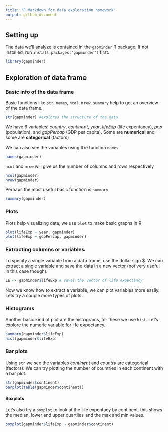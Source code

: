 ```yaml
---
title: "R Markdown for data exploration homework"
output: github_document
---
```


## Setting up

The data we'll analyze is contained in the `gapminder` R package. If not installed, run `install.packages("gapminder")` first.

```r
library(gapminder)
```


## Exploration of data frame

### Basic info of the data frame
Basic functions like `str`, `names`, `ncol`, `nrow`, `summary` help to get an overview of the data frame.

```r
str(gapminder) #explores the structure of the data

```

We have 6 variables: *country*, *continent*, *year*, *lifeExp* (life expentancy), *pop* (population), and *gdpPercap* (GDP per capita). Some are **numerical** and some are **categorical** (factors)

We can also see the variables using the function `names`

```r
names(gapminder)
```

`ncol` and `nrow` will give us the number of columns and rows respectively

```r
ncol(gapminder)
nrow(gapminder)
```

Perhaps the most useful basic function is `summary`

```r
summary(gapminder)
```

### Plots

Plots help visualizing data,  we use `plot` to make basic graphs in R

```r
plot(lifeExp ~ year, gapminder)
plot(lifeExp ~ gdpPercap, gapminder)
```

### Extracting columns or variables

To specify a single variable from a data frame, use the dollar sign $. We can extract a single variable and save the data in a new vector (not very useful in this case though).

```r
LE <- gapminder$lifeExp # saves the vector of life expectancy
```

Now we know how to extract a variable, we can plot variables more easily.
Lets try a couple more types of plots

### Histograms
Another basic kind of plot are the histograms, for these we use `hist`.
Let’s explore the numeric variable for life expectancy.

```r
summary(gapminder$lifeExp)
hist(gapminder$lifeExp)

```

### Bar plots

Using `str` we see the variables *continent* and *country* are categorical (factors). We can try plotting the number of countries in each continent with a bar plot.

```r
str(gapminder$continent)
barplot(table(gapminder$continent))
```
 
#### Boxplots

Let's also try a `boxplot` to look at the life expentacy by continent. this shows the median, lower and upper quartiles and the max and min values.

```r
boxplot(gapminder$lifeExp ~ gapminder$continent)
```

